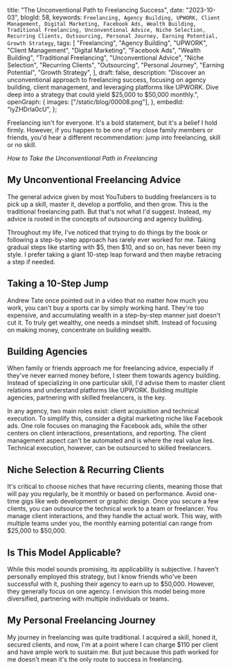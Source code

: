   title: "The Unconventional Path to Freelancing Success",
  date: "2023-10-03",
  blogId: 58,
  keywords: `Freelancing, Agency Building, UPWORK, Client Management, Digital Marketing, Facebook Ads, Wealth Building, Traditional Freelancing, Unconventional Advice, Niche Selection, Recurring Clients, Outsourcing, Personal Journey, Earning Potential, Growth Strategy`,
  tags: [
    "Freelancing",
    "Agency Building",
    "UPWORK",
    "Client Management",
    "Digital Marketing",
    "Facebook Ads",
    "Wealth Building",
    "Traditional Freelancing",
    "Unconventional Advice",
    "Niche Selection",
    "Recurring Clients",
    "Outsourcing",
    "Personal Journey",
    "Earning Potential",
    "Growth Strategy",
  ],
  draft: false,
  description:
    "Discover an unconventional approach to freelancing success, focusing on agency building, client management, and leveraging platforms like UPWORK. Dive deep into a strategy that could yield $25,000 to $50,000 monthly.",
  openGraph: {
    images: ["/static/blog/00008.png"],
  },
  embedId: "lyZHDrla0cU",
};

<BlogHeader metadata={metadata} />

Freelancing isn't for everyone. It's a bold statement, but it's a belief I hold firmly. However, if you happen to be one of my close family members or friends, you'd hear a different recommendation: jump into freelancing, skill or no skill.

_How to Take the Unconventional Path in Freelancing_

## My Unconventional Freelancing Advice

The general advice given by most YouTubers to budding freelancers is to pick up a skill, master it, develop a portfolio, and then grow. This is the traditional freelancing path. But that's not what I'd suggest. Instead, my advice is rooted in the concepts of outsourcing and agency building.

Throughout my life, I've noticed that trying to do things by the book or following a step-by-step approach has rarely ever worked for me. Taking gradual steps like starting with $5, then $10, and so on, has never been my style. I prefer taking a giant 10-step leap forward and then maybe retracing a step if needed.

## Taking a 10-Step Jump

Andrew Tate once pointed out in a video that no matter how much you work, you can't buy a sports car by simply working hard. They're too expensive, and accumulating wealth in a step-by-step manner just doesn't cut it. To truly get wealthy, one needs a mindset shift. Instead of focusing on making money, concentrate on building wealth.

## Building Agencies

When family or friends approach me for freelancing advice, especially if they've never earned money before, I steer them towards agency building. Instead of specializing in one particular skill, I'd advise them to master client relations and understand platforms like UPWORK. Building multiple agencies, partnering with skilled freelancers, is the key.

In any agency, two main roles exist: client acquisition and technical execution. To simplify this, consider a digital marketing niche like Facebook ads. One role focuses on managing the Facebook ads, while the other centers on client interactions, presentations, and reporting. The client management aspect can't be automated and is where the real value lies. Technical execution, however, can be outsourced to skilled freelancers.

## Niche Selection & Recurring Clients

It's critical to choose niches that have recurring clients, meaning those that will pay you regularly, be it monthly or based on performance. Avoid one-time gigs like web development or graphic design. Once you secure a few clients, you can outsource the technical work to a team or freelancer. You manage client interactions, and they handle the actual work. This way, with multiple teams under you, the monthly earning potential can range from $25,000 to $50,000.

## Is This Model Applicable?

While this model sounds promising, its applicability is subjective. I haven't personally employed this strategy, but I know friends who've been successful with it, pushing their agency to earn up to $50,000. However, they generally focus on one agency. I envision this model being more diversified, partnering with multiple individuals or teams.

## My Personal Freelancing Journey

My journey in freelancing was quite traditional. I acquired a skill, honed it, secured clients, and now, I'm at a point where I can charge $110 per client and have ample work to sustain me. But just because this path worked for me doesn't mean it's the only route to success in freelancing.

<Note
  title="End Note"
  content="Explore your options, consider building agencies, or maybe even take the traditional route. The most crucial aspect is to start somewhere. Best of luck in your freelancing journey and until next time, goodbye!"
/>
